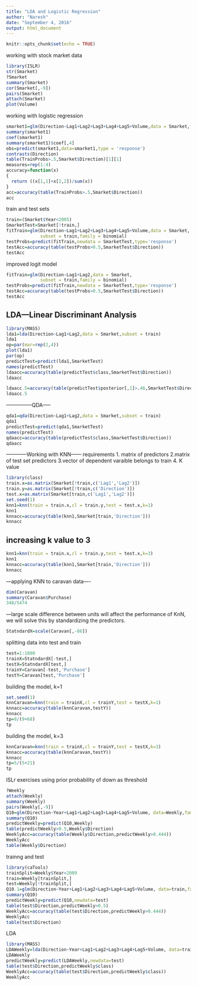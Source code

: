 ```yaml
---
title: "LDA and Logistic Regression"
author: "Naresh"
date: "September 4, 2016"
output: html_document
---
```


```r
knitr::opts_chunk$set(echo = TRUE)
```

working with stock market data
```R
library(ISLR)
str(Smarket)
?Smarket
summary(Smarket)
cor(Smarket[,-9])
pairs(Smarket)
attach(Smarket)
plot(Volume)
```

working with logistic regression
```r
smarket1=glm(Direction~Lag1+Lag2+Lag3+Lag4+Lag5+Volume,data = Smarket,family = binomial)
summary(smarket1)
coef(smarket1)
summary(smarket1)$coef[,4]
obs=predict(smarket1,data=smarket1,type = 'response')
contrasts(Direction)
table(TrainProbs>.5,Smarket$Direction)[1][1]
measures=rep(1:4)
accuracy=function(x)
{
  return ((x[1,1]+x[2,2])/sum(x))
}
acc=accuracy(table(TrainProbs>.5,Smarket$Direction))
acc
```
train and test sets
```r
train=(Smarket$Year<2005)
SmarketTest=Smarket[!train,]
fitTrain=glm(Direction~Lag1+Lag2+Lag3+Lag4+Lag5+Volume,data = Smarket,
             subset = train,family = binomial)
testProbs=predict(fitTrain,newdata = SmarketTest,type='response')
testAcc=accuracy(table(testProbs>0.5,SmarketTest$Direction))
testAcc
```
improved logit model
```r
fitTrain=glm(Direction~Lag1+Lag2,data = Smarket,
             subset = train,family = binomial)
testProbs=predict(fitTrain,newdata = SmarketTest,type='response')
testAcc=accuracy(table(testProbs>0.5,SmarketTest$Direction))
testAcc
```
LDA---Linear Discriminant Analysis
---------------------------------
```r
library(MASS)
lda1=lda(Direction~Lag1+Lag2,data = Smarket,subset = train)
lda1
op=par(mar=rep(2,4))
plot(lda1)
par(op)
predictTest=predict(lda1,SmarketTest)
names(predictTest)
ldaacc=accuracy(table(predictTest$class,SmarketTest$Direction))
ldaacc

ldaacc.5=accuracy(table(predictTest$posterior[,1]>.46,SmarketTest$Direction))
ldaacc.5

```

---------------QDA-----

```r
qda1=qda(Direction~Lag1+Lag2,data = Smarket,subset = train)
qda1
predictTest=predict(qda1,SmarketTest)
names(predictTest)
qdaacc=accuracy(table(predictTest$class,SmarketTest$Direction))
qdaacc
```
------------Working with KNN------
requirements
1. matrix of predictors
2.matrix of test set predictors
3.vector of dependent varaible belongs to train
4. K value
```r
library(class)
train.x=as.matrix(Smarket[!train,c('Lag1','Lag2')])
train.y=as.matrix(Smarket[!train,c('Direction')])
test.x=as.matrix(Smarket[train,c('Lag1','Lag2')])
set.seed(1)
knn1=knn(train = train.x,cl = train.y,test = test.x,k=1)
knn1
knnacc=accuracy(table(knn1,Smarket[train,'Direction']))
knnacc
```

increasing k value to 3
-----------------------
```r

knn1=knn(train = train.x,cl = train.y,test = test.x,k=3)
knn1
knnacc=accuracy(table(knn1,Smarket[train,'Direction']))
knnacc
```

---applying KNN to caravan data----
```r
dim(Caravan)
summary(Caravan$Purchase)
348/5474
```

---large scale difference between units will affect the performance of KnN, we will solve this by standardizing the predictors.
```r
StatndardX=scale(Caravan[,-86])
```
splitting data into test and train
```r
test=1:1000
trainX=StatndardX[-test,]
testX=StatndardX[test,]
trainY=Caravan[-test,'Purchase']
testY=Caravan[test,'Purchase']
```

building the model, k=1
```r
set.seed(1)
knnCaravan=knn(train = trainX,cl = trainY,test = testX,k=1)
knnacc=accuracy(table(knnCaravan,testY))
knnacc
tp=9/(9+68)
tp
```
building the model, k=3
```r
knnCaravan=knn(train = trainX,cl = trainY,test = testX,k=3)
knnacc=accuracy(table(knnCaravan,testY))
knnacc
tp=5/(5+21)
tp
```

ISLr exercises
using prior probability of down as threshold
```r
?Weekly
attach(Weekly)
summary(Weekly)
pairs(Weekly[,-9])
Q10=glm(Direction~Year+Lag1+Lag2+Lag3+Lag4+Lag5+Volume, data=Weekly,family  = binomial)
summary(Q10)
predictWeekly=predict(Q10,Weekly)
table(predictWeekly>0.5,Weekly$Direction)
WeeklyAcc=accuracy(table(Weekly$Direction,predictWeekly>0.444))
WeeklyAcc
table(Weekly$Direction)
```
trainng and test
```r
library(caTools)
trainSplit=Weekly$Year<2009
train=Weekly[trainSplit,]
test=Weekly[!trainSplit,]
Q10.1=glm(Direction~Year+Lag1+Lag2+Lag3+Lag4+Lag5+Volume, data=train,family  = binomial)
summary(Q10)
predictWeekly=predict(Q10,newdata=test)
table(test$Direction,predictWeekly>0.5)
WeeklyAcc=accuracy(table(test$Direction,predictWeekly>0.444))
WeeklyAcc
table(test$Direction)
```
LDA
```r
library(MASS)
LDAWeekly=lda(Direction~Year+Lag1+Lag2+Lag3+Lag4+Lag5+Volume, data=train)
LDAWeekly
predictWeekly=predict(LDAWeekly,newdata=test)
table(test$Direction,predictWeekly$class)
WeeklyAcc=accuracy(table(test$Direction,predictWeekly$class))
WeeklyAcc
```